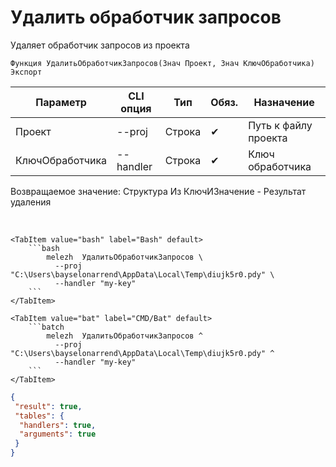 ﻿---
sidebar_position: 4
description: Удалить обработчик запросов и другие функции для работы с Melezh в Открытом пакете интеграций - бесплатной open-source библиотеке интеграций для 1С:Предприятие 8, OneScript и CLI
keywords: [1C, 1С, 1С:Предприятие, 1С:Предприятие 8.3, API, Интеграция, Сервисы, Обмен, OneScript, CLI]
---


# Удалить обработчик запросов
 Удаляет обработчик запросов из проекта



`Функция УдалитьОбработчикЗапросов(Знач Проект, Знач КлючОбработчика) Экспорт`

  | Параметр | CLI опция | Тип | Обяз. | Назначение |
  |-|-|-|-|-|
  | Проект | --proj | Строка | &#x2714; | Путь к файлу проекта |
  | КлючОбработчика | --handler | Строка | &#x2714; | Ключ обработчика |

  
  Возвращаемое значение:   Структура Из КлючИЗначение - Результат удаления

<br/>



    

 <Tabs>
  
    <TabItem value="bash" label="Bash" default>
        ```bash
            melezh  УдалитьОбработчикЗапросов \
              --proj "C:\Users\bayselonarrend\AppData\Local\Temp\diujk5r0.pdy" \
              --handler "my-key"
        ```
    </TabItem>
  
    <TabItem value="bat" label="CMD/Bat" default>
        ```batch
            melezh  УдалитьОбработчикЗапросов ^
              --proj "C:\Users\bayselonarrend\AppData\Local\Temp\diujk5r0.pdy" ^
              --handler "my-key"
        ```
    </TabItem>
</Tabs>

```json title="Результат"
{
 "result": true,
 "tables": {
  "handlers": true,
  "arguments": true
 }
}
```
